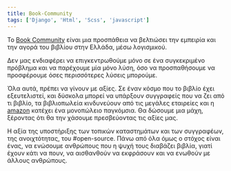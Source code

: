 ```yaml
---
title: Book-Community
tags: ['Django', 'Html', 'Scss', 'javascript']
---
```


Το [Book Community](https://book-community.com/) είναι μια προσπάθεια να βελτιώσει την εμπειρία και την αγορά του βιβλίου στην Ελλάδα, μέσω λογισμικού.

Δεν μας ενδιαφέρει να επιγκεντρωθούμε μόνο σε ένα συγκεκριμένο πρόβλημα και να παρέχουμε μία μόνο λύση, όσο να προσπαθήσουμε να προσφέρουμε όσες περισσότερες λύσεις μπορούμε.

Όλα αυτά, πρέπει να γίνουν με αξίες. Σε έναν κόσμο που το βιβλίο έχει εξευτελιστεί, και δύσκολα μπορεί να υπάρξουν συγγραφείς που να ζει από τι βιβλίο, τα βιβλιοπωλεία κινδυνεύουν από τις μεγάλες εταιρείες και η [amazon](https://www.amazon.com/) κατέχει ένα μονοπώλειο παγκόμσια. Θα δώσουμε μια μάχη, ξέροντας ότι θα την χάσουμε πρεσβεύοντας τις αξίες μας.

Η αξία της υποστήριξης των τοπικών καταστημάτων και των συγγραφέων, της ανοιχτότητας, του #open-source. Πάνω από όλα όμως ο στόχος είναι ένας, να ενώσουμε ανθρώπους που η ψυχή τους διαβάζει βιβλία, γιατί έχουν κάτι να πουν, να αισθανθούν να εκφράσουν και να ενωθούν με άλλους ανθρώπους.
